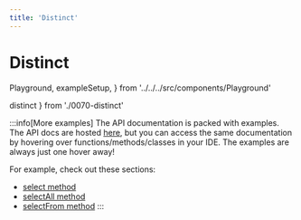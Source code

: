 ```yaml
---
title: 'Distinct'
---
```


# Distinct

  Playground,
  exampleSetup,
} from '../../../src/components/Playground'

  distinct
} from './0070-distinct'

<div style={{ marginBottom: '1em' }}>
  <Playground code={distinct} setupCode={exampleSetup} />
</div>

:::info[More examples]
The API documentation is packed with examples. The API docs are hosted [here](https://kysely-org.github.io/kysely-apidoc/),
but you can access the same documentation by hovering over functions/methods/classes in your IDE. The examples are always
just one hover away!

For example, check out these sections:
 - [select method](https://kysely-org.github.io/kysely-apidoc/interfaces/SelectQueryBuilder.html#select)
 - [selectAll method](https://kysely-org.github.io/kysely-apidoc/interfaces/SelectQueryBuilder.html#selectAll)
 - [selectFrom method](https://kysely-org.github.io/kysely-apidoc/classes/Kysely.html#selectFrom)
:::
